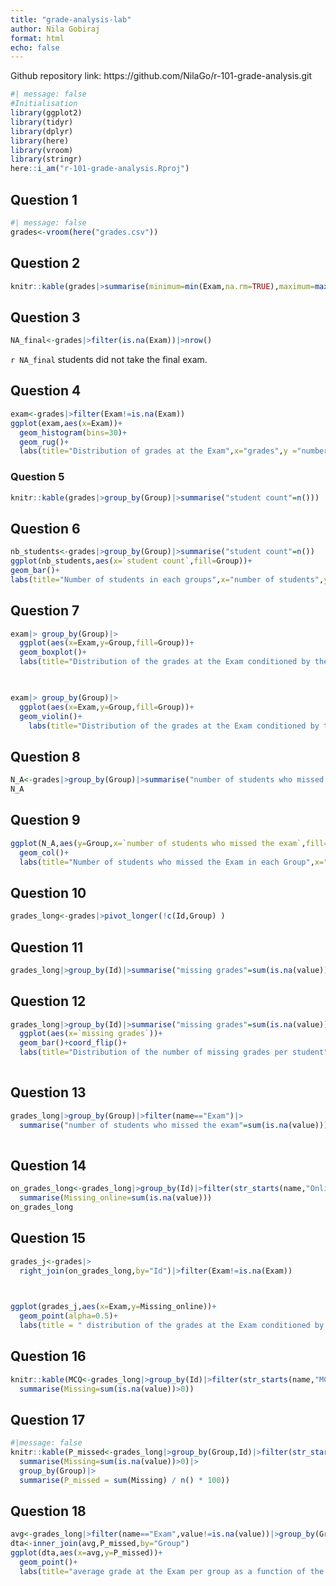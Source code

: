 ```yaml
---
title: "grade-analysis-lab"
author: Nila Gobiraj
format: html
echo: false
---
```

Github repository link: https://github.com/NilaGo/r-101-grade-analysis.git

```r
#| message: false
#Initialisation
library(ggplot2)
library(tidyr)
library(dplyr)
library(here)
library(vroom)
library(stringr)
here::i_am("r-101-grade-analysis.Rproj")
```

## Question 1
```r
#| message: false
grades<-vroom(here("grades.csv"))
```

## Question 2
```r
knitr::kable(grades|>summarise(minimum=min(Exam,na.rm=TRUE),maximum=max(Exam,na.rm=TRUE),median=median(Exam,na.rm=TRUE),mean=mean(Exam,na.rm=TRUE)))
```
## Question 3
```r
NA_final<-grades|>filter(is.na(Exam))|>nrow()
```

`r NA_final` students did not take the final exam.

## Question 4
```r
exam<-grades|>filter(Exam!=is.na(Exam))
ggplot(exam,aes(x=Exam))+
  geom_histogram(bins=30)+
  geom_rug()+
  labs(title="Distribution of grades at the Exam",x="grades",y ="number of students")
```
### Question 5 
```r
knitr::kable(grades|>group_by(Group)|>summarise("student count"=n()))
```
## Question 6
```r
nb_students<-grades|>group_by(Group)|>summarise("student count"=n())
ggplot(nb_students,aes(x=`student count`,fill=Group))+
geom_bar()+
labs(title="Number of students in each groups",x="number of students",y="number of groups")

```

## Question 7
```r
exam|> group_by(Group)|>
  ggplot(aes(x=Exam,y=Group,fill=Group))+
  geom_boxplot()+
  labs(title="Distribution of the grades at the Exam conditioned by the group",x="grades",y="groups")

  
```

```r
exam|> group_by(Group)|>
  ggplot(aes(x=Exam,y=Group,fill=Group))+
  geom_violin()+
    labs(title="Distribution of the grades at the Exam conditioned by the group",x="grades",y="groups")

```
## Question 8
```r

N_A<-grades|>group_by(Group)|>summarise("number of students who missed the exam"=sum(is.na(Exam)))
N_A
```
## Question 9
```r
ggplot(N_A,aes(y=Group,x=`number of students who missed the exam`,fill=Group))+
  geom_col()+
  labs(title="Number of students who missed the Exam in each Group",x="number of students")
```
## Question 10
```r
grades_long<-grades|>pivot_longer(!c(Id,Group) )
```

## Question 11
```r
grades_long|>group_by(Id)|>summarise("missing grades"=sum(is.na(value)))
```
## Question 12
```r
grades_long|>group_by(Id)|>summarise("missing grades"=sum(is.na(value)))|>
  ggplot(aes(x=`missing grades`))+
  geom_bar()+coord_flip()+
  labs(title="Distribution of the number of missing grades per student",x="number of missing grades",y="number of students")
  
```

## Question 13
```r
grades_long|>group_by(Group)|>filter(name=="Exam")|>
  summarise("number of students who missed the exam"=sum(is.na(value)))
  
```
## Question 14
```r
on_grades_long<-grades_long|>group_by(Id)|>filter(str_starts(name,"Online"))|>
  summarise(Missing_online=sum(is.na(value)))
on_grades_long
```

## Question 15
```r
grades_j<-grades|>
  right_join(on_grades_long,by="Id")|>filter(Exam!=is.na(Exam))

  
```
```r
ggplot(grades_j,aes(x=Exam,y=Missing_online))+
  geom_point(alpha=0.5)+
  labs(title = " distribution of the grades at the Exam conditioned by the number of missing grades for the online tests", y= "missed online tests" , x="exam grade")

```
## Question 16
```r
knitr::kable(MCQ<-grades_long|>group_by(Id)|>filter(str_starts(name,"MCQ"))|>
  summarise(Missing=sum(is.na(value))>0))
```
## Question 17
```r
#|message: false 
knitr::kable(P_missed<-grades_long|>group_by(Group,Id)|>filter(str_starts(name,"MCQ"))|>
  summarise(Missing=sum(is.na(value))>0)|>
  group_by(Group)|>
  summarise(P_missed = sum(Missing) / n() * 100))

```
## Question 18
```r
avg<-grades_long|>filter(name=="Exam",value!=is.na(value))|>group_by(Group)|>summarise(avg=mean(value))
dta<-inner_join(avg,P_missed,by="Group")
ggplot(dta,aes(x=avg,y=P_missed))+
  geom_point()+
  labs(title="average grade at the Exam per group as a function of the percentage of missed MCQ_xx grade",y="percentage of missed MCQ_xx grade",x="grade at Exam")
```

